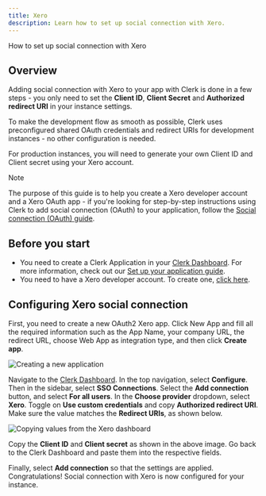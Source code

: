 ```yaml
---
title: Xero
description: Learn how to set up social connection with Xero.
---
```


How to set up social connection with Xero

## Overview

Adding social connection with Xero to your app with Clerk is done in a few steps - you only need to set the **Client ID**, **Client Secret** and **Authorized redirect URI** in your instance settings.

To make the development flow as smooth as possible, Clerk uses preconfigured shared OAuth credentials and redirect URIs for development instances - no other configuration is needed.

For production instances, you will need to generate your own Client ID and Client secret using your Xero account.

> [!NOTE]
> The purpose of this guide is to help you create a Xero developer account and a Xero OAuth app - if you're looking for step-by-step instructions using Clerk to add social connection (OAuth) to your application, follow the [Social connection (OAuth) guide](/docs/authentication/social-connections/oauth).

## Before you start

- You need to create a Clerk Application in your [Clerk Dashboard](https://dashboard.clerk.com/). For more information, check out our [Set up your application guide](/docs/quickstarts/setup-clerk).
- You need to have a Xero developer account. To create one, [click here](https://developer.xero.com/).

## Configuring Xero social connection

First, you need to create a new OAuth2 Xero app. Click New App and fill all the required information such as the App Name, your company URL, the redirect URL, choose Web App as integration type, and then click **Create app**.

![Creating a new application](/docs/images/authentication-providers/xero/creating-new-application.jpg)

Navigate to the [Clerk Dashboard](https://dashboard.clerk.com/last-active?path=user-authentication/sso-connections). In the top navigation, select **Configure**. Then in the sidebar, select **SSO Connections**. Select the **Add connection** button, and select **For all users**. In the **Choose provider** dropdown, select **Xero**. Toggle on **Use custom credentials** and copy **Authorized redirect URI**. Make sure the value matches the **Redirect URIs**, as shown below.

![Copying values from the Xero dashboard](/docs/images/authentication-providers/xero/copying-values-from-xero-dashboard.jpg)

Copy the **Client ID** and **Client secret** as shown in the above image. Go back to the Clerk Dashboard and paste them into the respective fields.

Finally, select **Add connection** so that the settings are applied. Congratulations! Social connection with Xero is now configured for your instance.
